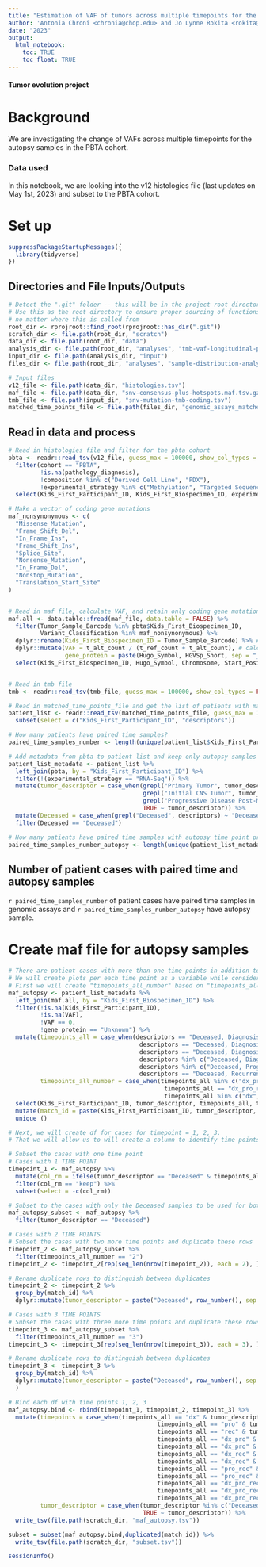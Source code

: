 ```yaml
---
title: "Estimation of VAF of tumors across multiple timepoints for the autopsy samples in the PBTA Cohort"
author: 'Antonia Chroni <chronia@chop.edu> and Jo Lynne Rokita <rokita@chop.edu> for D3B'
date: "2023"
output:
  html_notebook:
    toc: TRUE
    toc_float: TRUE
---
```



#### Tumor evolution project 

# Background
We are investigating the change of VAFs across multiple timepoints for the autopsy samples in the PBTA cohort.

### Data used 
In this notebook, we are looking into the v12 histologies file (last updates on May 1st, 2023) and subset to the PBTA cohort.

# Set up

```r
suppressPackageStartupMessages({
  library(tidyverse)
})
```

## Directories and File Inputs/Outputs

```r
# Detect the ".git" folder -- this will be in the project root directory
# Use this as the root directory to ensure proper sourcing of functions 
# no matter where this is called from
root_dir <- rprojroot::find_root(rprojroot::has_dir(".git"))
scratch_dir <- file.path(root_dir, "scratch")
data_dir <- file.path(root_dir, "data")
analysis_dir <- file.path(root_dir, "analyses", "tmb-vaf-longitudinal-plots")
input_dir <- file.path(analysis_dir, "input")
files_dir <- file.path(root_dir, "analyses", "sample-distribution-analysis", "results")

# Input files
v12_file <- file.path(data_dir, "histologies.tsv")
maf_file <- file.path(data_dir, "snv-consensus-plus-hotspots.maf.tsv.gz")
tmb_file <- file.path(input_dir, "snv-mutation-tmb-coding.tsv")
matched_time_points_file <- file.path(files_dir, "genomic_assays_matched_time_points.tsv") # file from add-sample-distribution module
```

## Read in data and process

```r
# Read in histologies file and filter for the pbta cohort
pbta <- readr::read_tsv(v12_file, guess_max = 100000, show_col_types = FALSE) %>%
  filter(cohort == "PBTA",
         !is.na(pathology_diagnosis),
         !composition %in% c("Derived Cell Line", "PDX"),
         !experimental_strategy %in% c("Methylation", "Targeted Sequencing")) %>%
  select(Kids_First_Participant_ID, Kids_First_Biospecimen_ID, experimental_strategy, tumor_descriptor, age_at_diagnosis_days, age_last_update_days, cancer_predispositions, broad_histology, short_histology, cancer_group) 

# Make a vector of coding gene mutations
maf_nonsynonymous <- c(
  "Missense_Mutation",
  "Frame_Shift_Del",
  "In_Frame_Ins",
  "Frame_Shift_Ins",
  "Splice_Site",
  "Nonsense_Mutation",
  "In_Frame_Del",
  "Nonstop_Mutation",
  "Translation_Start_Site"
)


# Read in maf file, calculate VAF, and retain only coding gene mutations
maf.all <- data.table::fread(maf_file, data.table = FALSE) %>% 
  filter(Tumor_Sample_Barcode %in% pbta$Kids_First_Biospecimen_ID,
         Variant_Classification %in% maf_nonsynonymous) %>%
  dplyr::rename(Kids_First_Biospecimen_ID = Tumor_Sample_Barcode) %>% # change name of the biospecimen to match the one from the histologies files
  dplyr::mutate(VAF = t_alt_count / (t_ref_count + t_alt_count), # calculate VAF 
                gene_protein = paste(Hugo_Symbol, HGVSp_Short, sep = "_")) %>%  # concatenate gene and protein information
  select(Kids_First_Biospecimen_ID, Hugo_Symbol, Chromosome, Start_Position, Variant_Classification, VAF, HGVSc, HGVSp, HGVSp_Short, gene_protein) 


# Read in tmb file
tmb <- readr::read_tsv(tmb_file, guess_max = 100000, show_col_types = FALSE)

# Read in matched_time_points_file and get the list of patients with matched time points
patient_list <- readr::read_tsv(matched_time_points_file, guess_max = 100000, show_col_types = FALSE) %>%
  subset(select = c("Kids_First_Participant_ID", "descriptors"))

# How many patients have paired time samples?
paired_time_samples_number <- length(unique(patient_list$Kids_First_Participant_ID))

# Add metadata from pbta to patient list and keep only autopsy samples
patient_list_metadata <- patient_list %>% 
  left_join(pbta, by = "Kids_First_Participant_ID") %>%
  filter(!(experimental_strategy == "RNA-Seq")) %>%
  mutate(tumor_descriptor = case_when(grepl("Primary Tumor", tumor_descriptor) ~ "Diagnosis", 
                                      grepl("Initial CNS Tumor", tumor_descriptor) ~ "Diagnosis", 
                                      grepl("Progressive Disease Post-Mortem", tumor_descriptor) ~ "Deceased", 
                                      TRUE ~ tumor_descriptor)) %>%
  mutate(Deceased = case_when(grepl("Deceased", descriptors) ~ "Deceased")) %>%
  filter(Deceased == "Deceased") 

# How many patients have paired time samples with autopsy time point present?
paired_time_samples_number_autopsy <- length(unique(patient_list_metadata$Kids_First_Participant_ID))
```

## Number of patient cases with paired time and autopsy samples

`r paired_time_samples_number` of patient cases have paired time samples in genomic assays and `r paired_time_samples_number_autopsy` have autopsy sample.


# Create maf file for autopsy samples

```r
# There are patient cases with more than one time points in addition to Deceased, e.g. Diagnosis and Progressive.
# We will create plots per each time point as a variable while considering Deceased as constant.
# First we will create "timepoints_all_number" based on "timepoints_all" to account for time points = 1, 2, 3.
maf_autopsy <- patient_list_metadata %>% 
  left_join(maf.all, by = "Kids_First_Biospecimen_ID") %>%
  filter(!is.na(Kids_First_Participant_ID),
         !is.na(VAF),
         !VAF == 0, 
         !gene_protein == "Unknown") %>%
  mutate(timepoints_all = case_when(descriptors == "Deceased, Diagnosis, Diagnosis, Progressive, Progressive" ~ "dx_pro", 
                                     descriptors == "Deceased, Diagnosis, Recurrence" ~ "dx_rec", descriptors %in% c("Deceased, Progressive, Recurrence", "Deceased, Progressive, Progressive, Recurrence", "Deceased, Progressive, Recurrence, Recurrence") ~ "pro_rec",
                                     descriptors == "Deceased, Diagnosis, Progressive, Recurrence" ~ "dx_pro_rec",
                                     descriptors %in% c("Deceased, Diagnosis", "Deceased, Diagnosis, Diagnosis", "Deceased, Diagnosis, Diagnosis, Diagnosis, Diagnosis") ~ "dx",
                                     descriptors %in% c("Deceased, Progressive", "Deceased, Progressive, Progressive") ~ "pro",
                                     descriptors == "Deceased, Recurrence" ~ "rec"),
         timepoints_all_number = case_when(timepoints_all %in% c("dx_pro", "dx_rec", "pro_rec") ~ "2",
                                            timepoints_all == "dx_pro_rec" ~ "3",
                                            timepoints_all %in% c("dx", "pro", "rec") ~ "1")) %>%
  select(Kids_First_Participant_ID, tumor_descriptor, timepoints_all, timepoints_all_number, Hugo_Symbol, gene_protein, VAF) %>%
  mutate(match_id = paste(Kids_First_Participant_ID, tumor_descriptor, gene_protein, VAF, sep = "_")) %>%
  unique ()

# Next, we will create df for cases for timepoint = 1, 2, 3.
# That we will allow us to will create a column to identify time points to use for the plots functions (timepoints).

# Subset the cases with one time point 
# Cases with 1 TIME POINT
timepoint_1 <- maf_autopsy %>%
  mutate(col_rm = ifelse(tumor_descriptor == "Deceased" & timepoints_all_number %in% c("2", "3"), "remove", "keep")) %>%
  filter(col_rm == "keep") %>%
  subset(select = -c(col_rm)) 

# Subset to the cases with only the Deceased samples to be used for both timepoint_2 and timepoint_3
maf_autopsy_subset <- maf_autopsy %>%
  filter(tumor_descriptor == "Deceased")

# Cases with 2 TIME POINTS
# Subset the cases with two more time points and duplicate these rows 
timepoint_2 <- maf_autopsy_subset %>%
  filter(timepoints_all_number == "2")
timepoint_2 <- timepoint_2[rep(seq_len(nrow(timepoint_2)), each = 2), ]  

# Rename duplicate rows to distinguish between duplicates
timepoint_2 <- timepoint_2 %>% 
  group_by(match_id) %>%
  dplyr::mutate(tumor_descriptor = paste("Deceased", row_number(), sep = "_")) 

# Cases with 3 TIME POINTS
# Subset the cases with three more time points and duplicate these rows 
timepoint_3 <- maf_autopsy_subset %>%
  filter(timepoints_all_number == "3")
timepoint_3 <- timepoint_3[rep(seq_len(nrow(timepoint_3)), each = 3), ]  

# Rename duplicate rows to distinguish between duplicates
timepoint_3 <- timepoint_3 %>% 
  group_by(match_id) %>% 
  dplyr::mutate(tumor_descriptor = paste("Deceased", row_number(), sep = "_")
  )

# Bind each df with time points 1, 2, 3
maf_autopsy.bind <- rbind(timepoint_1, timepoint_2, timepoint_3) %>%
  mutate(timepoints = case_when(timepoints_all == "dx" & tumor_descriptor %in% c("Diagnosis", "Deceased") ~ "Diagnosis",
                                          timepoints_all == "pro" & tumor_descriptor %in% c("Progressive", "Deceased") ~ "Progressive",
                                          timepoints_all == "rec" & tumor_descriptor %in% c("Recurrence", "Deceased") ~ "Recurrence",
                                          timepoints_all == "dx_pro" & tumor_descriptor %in% c("Diagnosis", "Deceased_1") ~ "Diagnosis",
                                          timepoints_all == "dx_pro" & tumor_descriptor %in% c("Progressive", "Deceased_2") ~ "Progressive",
                                          timepoints_all == "dx_rec" & tumor_descriptor %in% c("Diagnosis", "Deceased_1") ~ "Diagnosis",
                                          timepoints_all == "dx_rec" & tumor_descriptor %in% c("Recurrence", "Deceased_2") ~ "Recurrence",
                                          timepoints_all == "pro_rec" & tumor_descriptor %in% c("Progressive", "Deceased_1") ~ "Progressive",
                                          timepoints_all == "pro_rec" & tumor_descriptor %in% c("Recurrence", "Deceased_2") ~ "Recurrence",
                                          timepoints_all == "dx_pro_rec" & tumor_descriptor %in% c("Diagnosis", "Deceased_1") ~ "Diagnosis",
                                          timepoints_all == "dx_pro_rec" & tumor_descriptor %in% c("Progressive", "Deceased_2") ~ "Progressive",
                                          timepoints_all == "dx_pro_rec" & tumor_descriptor %in% c("Recurrence", "Deceased_3") ~ "Recurrence"),
         tumor_descriptor = case_when(tumor_descriptor %in% c("Deceased_1", "Deceased_2", "Deceased_3") ~ "Deceased",
                                      TRUE ~ tumor_descriptor)) %>%
  write_tsv(file.path(scratch_dir, "maf_autopsy.tsv"))

subset = subset(maf_autopsy.bind,duplicated(match_id)) %>%
  write_tsv(file.path(scratch_dir, "subset.tsv"))
```

```r
sessionInfo()
```
